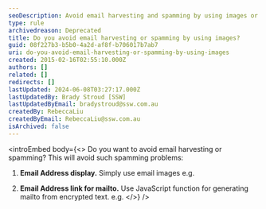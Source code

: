 ```yaml
---
seoDescription: Avoid email harvesting and spamming by using images or JavaScript functions to conceal email addresses and prevent unwanted contacts.
type: rule
archivedreason: Deprecated
title: Do you avoid email harvesting or spamming by using images?
guid: 08f227b3-b5b0-4a2d-af8f-b706017b7ab7
uri: do-you-avoid-email-harvesting-or-spamming-by-using-images
created: 2015-02-16T02:55:10.000Z
authors: []
related: []
redirects: []
lastUpdated: 2024-06-08T03:27:17.000Z
lastUpdatedBy: Brady Stroud [SSW]
lastUpdatedByEmail: bradystroud@ssw.com.au
createdBy: RebeccaLiu
createdByEmail: RebeccaLiu@ssw.com.au
isArchived: false
---
```


<introEmbed
  body={<>
Do you want to avoid email harvesting or spamming? This will avoid such spamming problems:

1. **Email Address display.** Simply use email images e.g.

2. **Email Address link for mailto.** Use JavaScript function for generating mailto from encrypted text. e.g.
  </>}
/>
